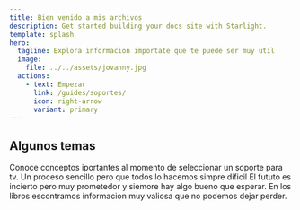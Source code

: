 ```yaml
---
title: Bien venido a mis archivos
description: Get started building your docs site with Starlight.
template: splash
hero:
  tagline: Explora informacion importate que te puede ser muy util
  image:
    file: ../../assets/jovanny.jpg
  actions:
    - text: Empezar
      link: /guides/soportes/
      icon: right-arrow
      variant: primary
---
```



## Algunos temas

<CardGrid stagger>
	<Card title="Instalacion de Soportes" icon="pencil">
		Conoce conceptos iportantes al momento de seleccionar un soporte para tv.
	</Card>
	<Card title="Cambio de empleado a emprendedor" icon="add-document">
		Un proceso sencillo pero que todos lo hacemos simpre dificil
	</Card>
	<Card title="Pensamientos del futuro " icon="setting">
		El fututo es incierto pero muy prometedor y siemore hay algo bueno que esperar.
	</Card>
	<Card title="libros recomendados" icon="open-book">
		En los libros escontramos informacion muy valiosa que no podemos dejar perder.
	</Card>
</CardGrid>
